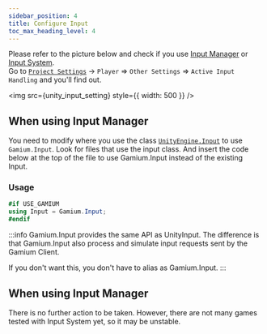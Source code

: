 ```yaml
---
sidebar_position: 4
title: Configure Input
toc_max_heading_level: 4
---
```



Please refer to the picture below and check if you use [Input Manager](https://docs.unity3d.com/Manual/class-InputManager.html) or [Input System](https://docs.unity3d.com/Packages/com.unity.inputsystem@latest).  
Go to [`Project Settings`](https://docs.unity3d.com/Manual/comp-ManagerGroup.html) -> `Player` => `Other Settings` => `Active Input Handling` and you'll find out.

<img src={unity_input_setting} style={{ width: 500 }} />

## When using Input Manager

You need to modify where you use the class [`UnityEngine.Input`](https://docs.unity3d.com/ScriptReference/Input.html) to use `Gamium.Input`.
Look for files that use the input class. And insert the code below at the top of the file to use Gamium.Input instead of the existing Input.


### Usage

```csharp
#if USE_GAMIUM
using Input = Gamium.Input;
#endif

```

:::info
Gamium.Input provides the same API as UnityInput.
The difference is that Gamium.Input also process and simulate input requests sent by the Gamium Client.

If you don't want this, you don't have to alias as Gamium.Input.
:::


## When using Input Manager

There is no further action to be taken. However, there are not many games tested with Input System yet, so it may be unstable.
